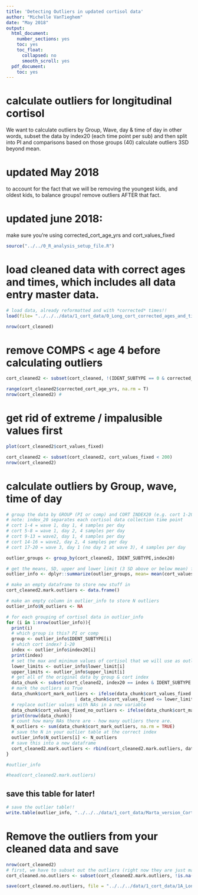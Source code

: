 ```yaml
---
title: 'Detecting Outliers in updated cortisol data'
author: "Michelle VanTieghem"
date: "May 2018"
output:
  html_document:
    number_sections: yes
    toc: yes
    toc_float:
      collapsed: no
      smooth_scroll: yes
  pdf_document:
    toc: yes
---
```


# calculate outliers for longitudinal cortisol 
We want to calculate outliers by Group, Wave, day & time of day
in other words, subset the data by index20 (each time point per sub) 
and then split into PI and comparisons
based on those groups (40) calculate outliers 3SD beyond mean. 

# updated May 2018 
to account for the fact that we will be removing the youngest kids, and oldest kids, to balance groups! 
remove outliers AFTER that fact.

# updated june 2018:
make sure you're using corrected_cort_age_yrs and cort_values_fixed 


```r
source("../../0_R_analysis_setup_file.R")
```


# load cleaned data with correct ages and times, which includes all data entry master data.
```r
# load data, already reformatted and with *corrected* times!!
load(file= "../../../data/1_cort_data/0_Long_cort_corrected_ages_and_times.Rdata")

nrow(cort_cleaned)
```

# remove COMPS < age 4 before calculating outliers
```r

cort_cleaned2 <- subset(cort_cleaned, !(IDENT_SUBTYPE == 0 & corrected_cort_age_yrs < 4))

range(cort_cleaned2$corrected_cort_age_yrs, na.rm = T)
nrow(cort_cleaned2) #
```

# get rid of extreme / impalusible values first 
```r

plot(cort_cleaned2$cort_values_fixed)

cort_cleaned2 <- subset(cort_cleaned2, cort_values_fixed < 200)
nrow(cort_cleaned2)
```


# calculate outliers by Group, wave, time of day

```r
# group the data by GROUP (PI or comp) and CORT INDEX20 (e.g. cort 1-20)
# note: index_20 separates each cortisol data collection time point 
# cort 1-4 = wave 1, day 1, 4 samples per day
# cort 5-8 = wave 1, day 2, 4 samples per day
# cort 9-13 = wave2, day 1, 4 samples per day
# cort 14-16 = wave2, day 2, 4 samples per day
# cort 17-20 = wave 3, day 1 (no day 2 at wave 3), 4 samples per day

outlier_groups <- group_by(cort_cleaned2, IDENT_SUBTYPE,index20)

# get the means, SD, upper and lower limit (3 SD above or below mean) for *each* grouping of cort daya
outlier_info <- dplyr::summarize(outlier_groups, mean= mean(cort_values_fixed, na.rm = TRUE), sd= sd(cort_values_fixed, na.rm = TRUE), upper_limit= mean(cort_values_fixed, na.rm =TRUE) + 3*sd(cort_values_fixed, na.rm = TRUE), lower_limit=mean(cort_values_fixed, na.rm = TRUE) - 3*sd(cort_values_fixed, na.rm = TRUE))

# make an empty dataframe to store new stuff in 
cort_cleaned2.mark.outliers <- data.frame()

# make an empty column in outlier_info to store N outliers 
outlier_info$N_outliers <- NA

# for each grouping of cortisol data in outlier_info 
for (i in 1:nrow(outlier_info)){
  print(i)
  # which group is this? PI or comp
  group <- outlier_info$IDENT_SUBTYPE[i]
  # which cort index? 1-20
  index <- outlier_info$index20[i]
  print(index)
  # set the max and minimum values of cortisol that we will use as outlier threshold
  lower_limits <- outlier_info$lower_limit[i]
  upper_limits <- outlier_info$upper_limit[i]
  # get all of the original data by group & cort index  
  data_chunk <- subset(cort_cleaned2, index20 == index & IDENT_SUBTYPE == group)
  # mark the outliers as True 
  data_chunk$cort_mark_outliers <- ifelse(data_chunk$cort_values_fixed >= upper_limits
                          | data_chunk$cort_values_fixed <= lower_limits, T, F)
  # replace outlier values with NAs in a new variable 
  data_chunk$cort_values_fixed_no_outliers <- ifelse(data_chunk$cort_mark_outliers == T, NA, data_chunk$cort_values_fixed)
  print(nrow(data_chunk))
  # count how many NAs there are - how many outliers there are.
  N_outliers <- sum(data_chunk$cort_mark_outliers, na.rm = TRUE)
  # save the N in your outlier table at the correct index 
  outlier_info$N_outliers[i] <- N_outliers 
  # save this into a new dataframe 
  cort_cleaned2.mark.outliers <- rbind(cort_cleaned2.mark.outliers, data_chunk) 
} 

#outlier_info

#head(cort_cleaned2.mark.outliers)
```

## save this table for later! 
```r
# save the outlier table!! 
write.table(outlier_info, "../../../data/1_cort_data/Marta_version_Cortisol_outlier_info_table.txt", col.names = T, quote= F)

```


# Remove the outliers from your cleaned data and save
```r
nrow(cort_cleaned2)
# first, we have to subset out the outliers (right now they are just marked)
cort_cleaned.no.outliers <- subset(cort_cleaned2.mark.outliers, !is.na(cort_values_fixed_no_outliers))

save(cort_cleaned.no.outliers, file = "../../../data/1_cort_data/1A_Long_cort_removed_outliers.Rdata")


```